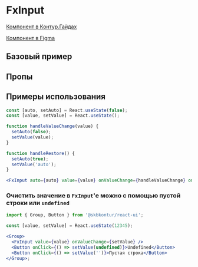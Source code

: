 
<Meta of={FxInputStories} />

# FxInput

[Компонент в Контур.Гайдах](https://guides.kontur.ru/components/input-fields/input/#11)

[Компонент в Figma](https://www.figma.com/file/87ScqxPzJpF9DcVBNYWOjM/%E2%9A%A1-Kontur-UI-Modern-Layout?node-id=203%3A1602)

<Description />

## Базовый пример

<Primary />

## Пропы

<Controls />

## Примеры использования

```jsx harmony
const [auto, setAuto] = React.useState(false);
const [value, setValue] = React.useState();

function handleValueChange(value) {
  setAuto(false);
  setValue(value);
}

function handleRestore() {
  setAuto(true);
  setValue('auto');
}

<FxInput auto={auto} value={value} onValueChange={handleValueChange} onRestore={handleRestore} />;
```

### Очистить значение в `FxInput`'е можно с помощью пустой строки или `undefined`

```jsx harmony
import { Group, Button } from '@skbkontur/react-ui';

const [value, setValue] = React.useState(12345);

<Group>
  <FxInput value={value} onValueChange={setValue} />
  <Button onClick={() => setValue(undefined)}>Undefined</Button>
  <Button onClick={() => setValue('')}>Пустая строка</Button>
</Group>;
```
